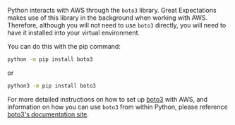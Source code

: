 Python interacts with AWS through the `boto3` library.  Great Expectations makes use of this library in the background when working with AWS.  Therefore, although you will not need to use `boto3` directly, you will need to have it installed into your virtual environment.


You can do this with the pip command:

```bash title="Terminal command"
python -m pip install boto3
```

or

```bash title="Terminal command"
python3 -m pip install boto3
```

For more detailed instructions on how to set up [boto3](https://github.com/boto/boto3) with AWS, and information on how you can use `boto3` from within Python, please reference [boto3's documentation site](https://boto3.amazonaws.com/v1/documentation/api/latest/index.html).
